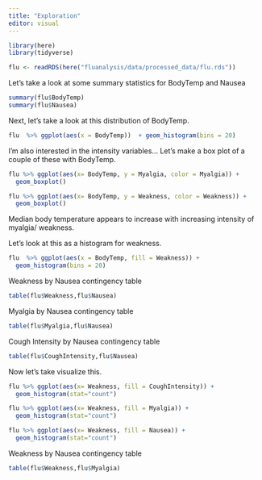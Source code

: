 ```yaml
---
title: "Exploration"
editor: visual
---
```


```r
library(here)
library(tidyverse)
```

```r
flu <- readRDS(here("fluanalysis/data/processed_data/flu.rds"))
```

Let's take a look at some summary statistics for BodyTemp and Nausea

```r
summary(flu$BodyTemp)
summary(flu$Nausea)
```

Next, let's take a look at this distribution of BodyTemp.

```r
flu  %>% ggplot(aes(x = BodyTemp))  + geom_histogram(bins = 20)
```

I'm also interested in the intensity variables... Let's make a box plot of a couple of these with BodyTemp.

```r
flu %>% ggplot(aes(x= BodyTemp, y = Myalgia, color = Myalgia)) +
  geom_boxplot() 

flu %>% ggplot(aes(x= BodyTemp, y = Weakness, color = Weakness)) +
  geom_boxplot()
```

Median body temperature appears to increase with increasing intensity of myalgia/ weakness.

Let's look at this as a histogram for weakness.
```r
flu  %>% ggplot(aes(x = BodyTemp, fill = Weakness)) + 
  geom_histogram(bins = 20) 
```

Weakness by Nausea contingency table
```r
table(flu$Weakness,flu$Nausea)
```

Myalgia by Nausea contingency table
```r
table(flu$Myalgia,flu$Nausea)
```

Cough Intensity by Nausea contingency table
```r
table(flu$CoughIntensity,flu$Nausea)
```

Now let's take visualize this.
```r
flu %>% ggplot(aes(x= Weakness, fill = CoughIntensity)) +
  geom_histogram(stat="count")

flu %>% ggplot(aes(x= Weakness, fill = Myalgia)) +
  geom_histogram(stat="count")

flu %>% ggplot(aes(x= Weakness, fill = Nausea)) +
  geom_histogram(stat="count")

```

Weakness by Nausea contingency table
```r
table(flu$Weakness,flu$Myalgia)
```